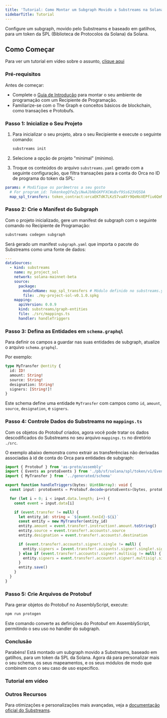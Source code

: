 ```yaml
---
title: 'Tutorial: Como Montar um Subgraph Movido a Substreams na Solana'
sidebarTitle: Tutorial
---
```


Configure um subgraph, movido pelo Substreams e baseado em gatilhos, para um token da SPL (Biblioteca de Protocolos da Solana) da Solana.

## Como Começar

Para ver um tutorial em vídeo sobre o assunto, [clique aqui](/sps/tutorial/#video-tutorial)

### Pré-requisitos

Antes de começar:

- Complete o [Guia de Introdução](https://github.com/streamingfast/substreams-starter) para montar o seu ambiente de programação com um Recipiente de Programação.
- Familiarize-se com o The Graph e conceitos básicos de blockchain, como transações e Protobufs.

### Passo 1: Inicialize o Seu Projeto

1. Para inicializar o seu projeto, abra o seu Recipiente e execute o seguinte comando:

   ```bash
   substreams init
   ```

2. Selecione a opção de projeto "minimal" (mínimo).

3. Troque os conteúdos do arquivo `substreams.yaml` gerado com a seguinte configuração, que filtra transações para a conta do Orca no ID de programa do token da SPL:

```yaml
params: # Modifique os parâmetros a seu gosto
  # For program_id: TokenkegQfeZyiNwAJbNbGKPFXCWuBvf9Ss623VQ5DA
  map_spl_transfers: token_contract:orcaEKTdK7LKz57vaAYr9QeNsVEPfiu6QeMU1kektZE
```

### Passo 2: Crie o Manifest do Subgraph

Com o projeto inicializado, gere um manifest de subgraph com o seguinte comando no Recipiente de Programação:

```bash
substreams codegen subgraph
```

Será gerado um manifest `subgraph.yaml` que importa o pacote do Substreams como uma fonte de dados:

```yaml
---
dataSources:
  - kind: substreams
    name: my_project_sol
    network: solana-mainnet-beta
    source:
      package:
        moduleName: map_spl_transfers # Módulo definido no substreams.yaml
        file: ./my-project-sol-v0.1.0.spkg
    mapping:
      apiVersion: 0.0.9
      kind: substreams/graph-entities
      file: ./src/mappings.ts
      handler: handleTriggers
```

### Passo 3: Defina as Entidades em `schema.graphql`

Para definir os campos a guardar nas suas entidades de subgraph, atualize o arquivo `schema.graphql`.

Por exemplo:

```graphql
type MyTransfer @entity {
  id: ID!
  amount: String!
  source: String!
  designation: String!
  signers: [String!]!
}
```

Este schema define uma entidade `MyTransfer` com campos como `id`, `amount`, `source`, `designation`, e `signers`.

### Passo 4: Controle Dados do Substreams no `mappings.ts`

Com os objetos do Protobuf criados, agora você pode tratar os dados descodificados do Substreams no seu arquivo `mappings.ts` no diretório `./src`.

O exemplo abaixo demonstra como extrair as transferências não derivadas associadas à id de conta do Orca para entidades de subgraph:

```ts
import { Protobuf } from 'as-proto/assembly'
import { Events as protoEvents } from './pb/sf/solana/spl/token/v1/Events'
import { MyTransfer } from '../generated/schema'

export function handleTriggers(bytes: Uint8Array): void {
  const input: protoEvents = Protobuf.decode<protoEvents>(bytes, protoEvents.decode)

  for (let i = 0; i < input.data.length; i++) {
    const event = input.data[i]

    if (event.transfer != null) {
      let entity_id: string = `${event.txnId}-${i}`
      const entity = new MyTransfer(entity_id)
      entity.amount = event.transfer!.instruction!.amount.toString()
      entity.source = event.transfer!.accounts!.source
      entity.designation = event.transfer!.accounts!.destination

      if (event.transfer!.accounts!.signer!.single != null) {
        entity.signers = [event.transfer!.accounts!.signer!.single!.signer]
      } else if (event.transfer!.accounts!.signer!.multisig != null) {
        entity.signers = event.transfer!.accounts!.signer!.multisig!.signers
      }
      entity.save()
    }
  }
}
```

### Passo 5: Crie Arquivos de Protobuf

Para gerar objetos do Protobuf no AssemblyScript, execute:

```bash
npm run protogen
```

Este comando converte as definições do Protobuf em AssemblyScript, permitindo o seu uso no handler do subgraph.

### Conclusão

Parabéns! Está montado um subgraph movido a Substreams, baseado em gatilhos, para um token da SPL da Solana. Agora dá para personalizar mais o seu schema, os seus mapeamentos, e os seus módulos de modo que combinem com o seu caso de uso específico.

### Tutorial em vídeo

<VideoEmbed title="Como indexar a Solana com um Subgraph movido a Substreams" youtube="RmKi-Nq9E_A" />

### Outros Recursos

Para otimizações e personalizações mais avançadas, veja a [documentação oficial do Substreams](https://substreams.streamingfast.io/tutorials/solana).
